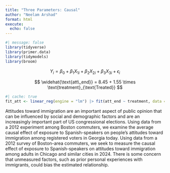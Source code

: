 ```yaml
---
title: "Three Parameters: Causal"
author: "Neelam Arshad"
format: html
execute: 
  echo: false
---
```



```r
#| message: false
library(tidyverse)
library(primer.data)
library(tidymodels)
library(broom)
```

$$
Y_i = \beta_0 + \beta_1 X_{1i} + \beta_2 X_{2i} + \beta_3 X_{3i} + \epsilon_i
$$

$$
\widehat{\text{att\_end}} = 8.45 + 1.55 \times \text{treatment}_{\text{Treated}}
$$

```r
#| cache: true
fit_att <- linear_reg(engine = "lm") |> fit(att_end ~ treatment, data = trains)
```

Attitudes toward immigration are an important aspect of public opinion that can be influenced by social and demographic factors and are an increasingly important part of US congressional elections. Using data from a 2012 experiment among Boston commuters, we examine the average causal effect of exposure to Spanish-speakers on people’s attitudes toward immigration among registered voters in Georgia today. Using data from a 2012 survey of Boston-area commuters, we seek to measure the causal effect of exposure to Spanish-speakers on attitudes toward immigration among adults in Chicago and similar cities in 2024. There is some concern that unmeasured factors, such as prior personal experiences with immigrants, could bias the estimated relationship.


